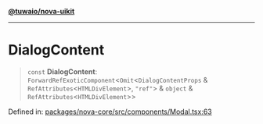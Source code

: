 [**@tuwaio/nova-uikit**](../../../README.md)

***

# DialogContent

> `const` **DialogContent**: `ForwardRefExoticComponent`\<`Omit`\<`DialogContentProps` & `RefAttributes`\<`HTMLDivElement`\>, `"ref"`\> & `object` & `RefAttributes`\<`HTMLDivElement`\>\>

Defined in: [packages/nova-core/src/components/Modal.tsx:63](https://github.com/TuwaIO/nova-uikit/blob/f227d130007d40907dfb21ddf99a3a7d098f9afc/packages/nova-core/src/components/Modal.tsx#L63)

